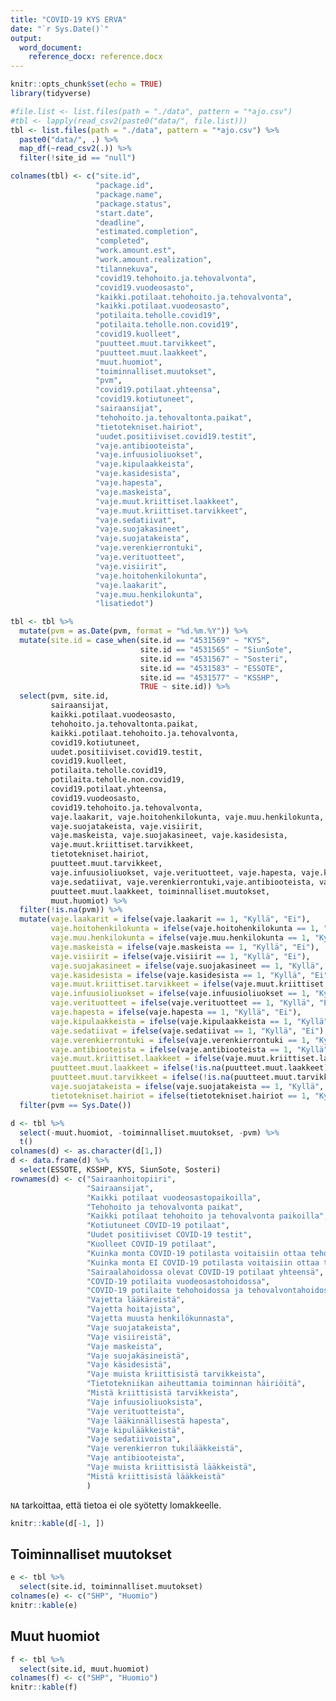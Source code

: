 ```yaml
---
title: "COVID-19 KYS ERVA"
date: "`r Sys.Date()`"
output:
  word_document:
    reference_docx: reference.docx
---
```


```r
knitr::opts_chunk$set(echo = TRUE)
library(tidyverse)

#file.list <- list.files(path = "./data", pattern = "*ajo.csv")
#tbl <- lapply(read_csv2(paste0("data/", file.list)))
tbl <- list.files(path = "./data", pattern = "*ajo.csv") %>% 
  paste0("data/", .) %>% 
  map_df(~read_csv2(.)) %>% 
  filter(!site_id == "null")

colnames(tbl) <- c("site.id",
                   "package.id",
                   "package.name",
                   "package.status",
                   "start.date",
                   "deadline",
                   "estimated.completion",
                   "completed",
                   "work.amount.est",
                   "work.amount.realization",
                   "tilannekuva",
                   "covid19.tehohoito.ja.tehovalvonta",
                   "covid19.vuodeosasto",
                   "kaikki.potilaat.tehohoito.ja.tehovalvonta",
                   "kaikki.potilaat.vuodeosasto",
                   "potilaita.teholle.covid19",
                   "potilaita.teholle.non.covid19",
                   "covid19.kuolleet",
                   "puutteet.muut.tarvikkeet",
                   "puutteet.muut.laakkeet",
                   "muut.huomiot",
                   "toiminnalliset.muutokset",
                   "pvm",
                   "covid19.potilaat.yhteensa",
                   "covid19.kotiutuneet",
                   "sairaansijat",
                   "tehohoito.ja.tehovaltonta.paikat",
                   "tietotekniset.hairiot",
                   "uudet.positiiviset.covid19.testit",
                   "vaje.antibiooteista",
                   "vaje.infuusioliuokset",
                   "vaje.kipulaakkeista",
                   "vaje.kasidesista",
                   "vaje.hapesta",
                   "vaje.maskeista",
                   "vaje.muut.kriittiset.laakkeet",
                   "vaje.muut.kriittiset.tarvikkeet",
                   "vaje.sedatiivat",
                   "vaje.suojakasineet",
                   "vaje.suojatakeista",
                   "vaje.verenkierrontuki",
                   "vaje.verituotteet",
                   "vaje.visiirit",
                   "vaje.hoitohenkilokunta",
                   "vaje.laakarit",
                   "vaje.muu.henkilokunta",
                   "lisatiedot")

tbl <- tbl %>% 
  mutate(pvm = as.Date(pvm, format = "%d.%m.%Y")) %>% 
  mutate(site.id = case_when(site.id == "4531569" ~ "KYS",
                             site.id == "4531565" ~ "SiunSote",
                             site.id == "4531567" ~ "Sosteri",
                             site.id == "4531583" ~ "ESSOTE",
                             site.id == "4531577" ~ "KSSHP",
                             TRUE ~ site.id)) %>% 
  select(pvm, site.id, 
         sairaansijat, 
         kaikki.potilaat.vuodeosasto, 
         tehohoito.ja.tehovaltonta.paikat, 
         kaikki.potilaat.tehohoito.ja.tehovalvonta,
         covid19.kotiutuneet,
         uudet.positiiviset.covid19.testit, 
         covid19.kuolleet, 
         potilaita.teholle.covid19,
         potilaita.teholle.non.covid19, 
         covid19.potilaat.yhteensa, 
         covid19.vuodeosasto,
         covid19.tehohoito.ja.tehovalvonta,
         vaje.laakarit, vaje.hoitohenkilokunta, vaje.muu.henkilokunta,
         vaje.suojatakeista, vaje.visiirit,
         vaje.maskeista, vaje.suojakasineet, vaje.kasidesista,
         vaje.muut.kriittiset.tarvikkeet, 
         tietotekniset.hairiot,
         puutteet.muut.tarvikkeet,
         vaje.infuusioliuokset, vaje.verituotteet, vaje.hapesta, vaje.kipulaakkeista,
         vaje.sedatiivat, vaje.verenkierrontuki,vaje.antibiooteista, vaje.muut.kriittiset.laakkeet,
         puutteet.muut.laakkeet, toiminnalliset.muutokset,
         muut.huomiot) %>% 
  filter(!is.na(pvm)) %>% 
  mutate(vaje.laakarit = ifelse(vaje.laakarit == 1, "Kyllä", "Ei"),
         vaje.hoitohenkilokunta = ifelse(vaje.hoitohenkilokunta == 1, "Kyllä", "Ei"),
         vaje.muu.henkilokunta = ifelse(vaje.muu.henkilokunta == 1, "Kyllä", "Ei"),
         vaje.maskeista = ifelse(vaje.maskeista == 1, "Kyllä", "Ei"),
         vaje.visiirit = ifelse(vaje.visiirit == 1, "Kyllä", "Ei"),
         vaje.suojakasineet = ifelse(vaje.suojakasineet == 1, "Kyllä", "Ei"),
         vaje.kasidesista = ifelse(vaje.kasidesista == 1, "Kyllä", "Ei"),
         vaje.muut.kriittiset.tarvikkeet = ifelse(vaje.muut.kriittiset.tarvikkeet == 1, "Kyllä", "Ei"),
         vaje.infuusioliuokset = ifelse(vaje.infuusioliuokset == 1, "Kyllä", "Ei"),
         vaje.verituotteet = ifelse(vaje.verituotteet == 1, "Kyllä", "Ei"),
         vaje.hapesta = ifelse(vaje.hapesta == 1, "Kyllä", "Ei"),
         vaje.kipulaakkeista = ifelse(vaje.kipulaakkeista == 1, "Kyllä", "Ei"),
         vaje.sedatiivat = ifelse(vaje.sedatiivat == 1, "Kyllä", "Ei"),
         vaje.verenkierrontuki = ifelse(vaje.verenkierrontuki == 1, "Kyllä", "Ei"),
         vaje.antibiooteista = ifelse(vaje.antibiooteista == 1, "Kyllä", "Ei"),
         vaje.muut.kriittiset.laakkeet = ifelse(vaje.muut.kriittiset.laakkeet == 1, "Kyllä", "Ei"),
         puutteet.muut.laakkeet = ifelse(!is.na(puutteet.muut.laakkeet), puutteet.muut.laakkeet, ""),
         puutteet.muut.tarvikkeet = ifelse(!is.na(puutteet.muut.tarvikkeet), puutteet.muut.tarvikkeet, ""),
         vaje.suojatakeista = ifelse(vaje.suojatakeista == 1, "Kyllä", "Ei"),
         tietotekniset.hairiot = ifelse(tietotekniset.hairiot == 1, "Kyllä", "Ei")) %>% 
  filter(pvm == Sys.Date())

d <- tbl %>% 
  select(-muut.huomiot, -toiminnalliset.muutokset, -pvm) %>% 
  t()
colnames(d) <- as.character(d[1,])
d <- data.frame(d) %>% 
  select(ESSOTE, KSSHP, KYS, SiunSote, Sosteri)
rownames(d) <- c("Sairaanhoitopiiri",
                 "Sairaansijat",
                 "Kaikki potilaat vuodeosastopaikoilla",
                 "Tehohoito ja tehovalvonta paikat",
                 "Kaikki potilaat tehohoito ja tehovalvonta paikoilla",
                 "Kotiutuneet COVID-19 potilaat",
                 "Uudet positiiviset COVID-19 testit",
                 "Kuolleet COVID-19 potilaat",
                 "Kuinka monta COVID-19 potilasta voitaisiin ottaa tehohoitoon nyt",
                 "Kuinka monta EI COVID-19 potilasta voitaisiin ottaa tehohoitoon nyt",
                 "Sairaalahoidossa olevat COVID-19 potilaat yhteensä",
                 "COVID-19 potilaita vuodeosastohoidossa",
                 "COVID-19 potilaite tehohoidossa ja tehovalvontahoidossa",
                 "Vajetta lääkäreistä",
                 "Vajetta hoitajista",
                 "Vajetta muusta henkilökunnasta",
                 "Vaje suojatakeista",
                 "Vaje visiireistä",
                 "Vaje maskeista",
                 "Vaje suojakäsineistä",
                 "Vaje käsidesistä",
                 "Vaje muista kriittisistä tarvikkeista",
                 "Tietotekniikan aiheuttamia toiminnan häiriöitä",
                 "Mistä kriittisistä tarvikkeista",
                 "Vaje infuusioliuoksista",
                 "Vaje verituotteista",
                 "Vaje lääkinnällisestä hapesta",
                 "Vaje kipulääkkeistä",
                 "Vaje sedatiivoista",
                 "Vaje verenkierron tukilääkkeistä",
                 "Vaje antibiooteista",
                 "Vaje muista kriittisistä lääkkeistä",
                 "Mistä kriittisistä lääkkeistä"
                 )


```

`NA` tarkoittaa, että tietoa ei ole syötetty lomakkeelle.

```r
knitr::kable(d[-1, ])
```

```{=openxml}
<w:p><w:r><w:br w:type="page"/></w:r></w:p>
```


## Toiminnalliset muutokset

```r
e <- tbl %>%
  select(site.id, toiminnalliset.muutokset)
colnames(e) <- c("SHP", "Huomio")
knitr::kable(e)
```

## Muut huomiot

```r
f <- tbl %>% 
  select(site.id, muut.huomiot)
colnames(f) <- c("SHP", "Huomio")
knitr::kable(f)
```

